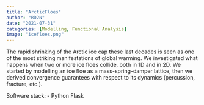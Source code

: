 ```yaml
---
title: "ArcticFloes"
author: "RD2N"
date: "2021-07-31"
categories: [Modelling, Functional Analysis]
image: "icefloes.png"
---
```



The rapid shrinking of the Arctic ice cap these last decades is seen as one of the most striking manifestations of global warming. We investigated what happens when two or more ice floes collide, both in 1D and in 2D. We started by modelling an ice floe as a mass-spring-damper lattice, then we derived convergence guarantees with respect to its dynamics (percussion, fracture, etc.).

Software stack:
- Python Flask
